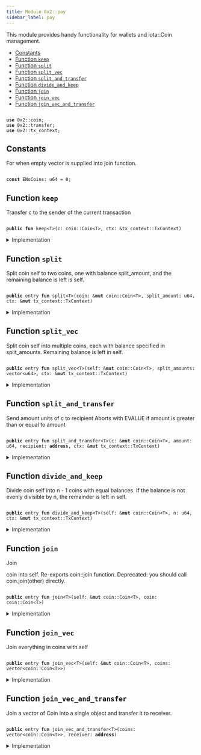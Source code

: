 ```yaml
---
title: Module 0x2::pay
sidebar_label: pay
---
```


<Link id="0x2_pay"/>
This module provides handy functionality for wallets and 
iota::Coin management.


-  [Constants](#@Constants_0)
-  [Function `keep`](#0x2_pay_keep)
-  [Function `split`](#0x2_pay_split)
-  [Function `split_vec`](#0x2_pay_split_vec)
-  [Function `split_and_transfer`](#0x2_pay_split_and_transfer)
-  [Function `divide_and_keep`](#0x2_pay_divide_and_keep)
-  [Function `join`](#0x2_pay_join)
-  [Function `join_vec`](#0x2_pay_join_vec)
-  [Function `join_vec_and_transfer`](#0x2_pay_join_vec_and_transfer)


<pre><code>
<b>use</b> <Link to="../iota-framework/coin#0x2_coin">0x2::coin</Link>;
<b>use</b> <Link to="../iota-framework/transfer#0x2_transfer">0x2::transfer</Link>;
<b>use</b> <Link to="../iota-framework/tx_context#0x2_tx_context">0x2::tx_context</Link>;
</code></pre>



<Link id="@Constants_0"></Link>

## Constants


<Link id="0x2_pay_ENoCoins"></Link>

For when empty vector is supplied into join function.


<pre><code>
<b>const</b> <Link to="../iota-framework/pay#0x2_pay_ENoCoins">ENoCoins</Link>: u64 = 0;
</code></pre>



<Link id="0x2_pay_keep"></Link>

## Function `keep`

Transfer 
c to the sender of the current transaction


<pre><code>
<b>public</b> <b>fun</b> <Link to="../iota-framework/pay#0x2_pay_keep">keep</Link>&lt;T&gt;(c: <Link to="../iota-framework/coin#0x2_coin_Coin">coin::Coin</Link>&lt;T&gt;, ctx: &<Link to="../iota-framework/tx_context#0x2_tx_context_TxContext">tx_context::TxContext</Link>)
</code></pre>



<details>
<summary>Implementation</summary>


<pre><code>
<b>public</b> <b>fun</b> <Link to="../iota-framework/pay#0x2_pay_keep">keep</Link>&lt;T&gt;(c: Coin&lt;T&gt;, ctx: &TxContext) \{
    <Link to="../iota-framework/transfer#0x2_transfer_public_transfer">transfer::public_transfer</Link>(c, ctx.sender())
}
</code></pre>



</details>

<Link id="0x2_pay_split"></Link>

## Function `split`

Split coin 
self to two coins, one with balance 
split_amount,
and the remaining balance is left is 
self.


<pre><code>
<b>public</b> entry <b>fun</b> <Link to="../iota-framework/pay#0x2_pay_split">split</Link>&lt;T&gt;(<Link to="../iota-framework/coin#0x2_coin">coin</Link>: &<b>mut</b> <Link to="../iota-framework/coin#0x2_coin_Coin">coin::Coin</Link>&lt;T&gt;, split_amount: u64, ctx: &<b>mut</b> <Link to="../iota-framework/tx_context#0x2_tx_context_TxContext">tx_context::TxContext</Link>)
</code></pre>



<details>
<summary>Implementation</summary>


<pre><code>
<b>public</b> entry <b>fun</b> <Link to="../iota-framework/pay#0x2_pay_split">split</Link>&lt;T&gt;(
    <Link to="../iota-framework/coin#0x2_coin">coin</Link>: &<b>mut</b> Coin&lt;T&gt;, split_amount: u64, ctx: &<b>mut</b> TxContext
) \{
    <Link to="../iota-framework/pay#0x2_pay_keep">keep</Link>(<Link to="../iota-framework/coin#0x2_coin">coin</Link>.<Link to="../iota-framework/pay#0x2_pay_split">split</Link>(split_amount, ctx), ctx)
}
</code></pre>



</details>

<Link id="0x2_pay_split_vec"></Link>

## Function `split_vec`

Split coin 
self into multiple coins, each with balance specified
in 
split_amounts. Remaining balance is left in 
self.


<pre><code>
<b>public</b> entry <b>fun</b> <Link to="../iota-framework/pay#0x2_pay_split_vec">split_vec</Link>&lt;T&gt;(self: &<b>mut</b> <Link to="../iota-framework/coin#0x2_coin_Coin">coin::Coin</Link>&lt;T&gt;, split_amounts: <Link to="../move-stdlib/vector#0x1_vector">vector</Link>&lt;u64&gt;, ctx: &<b>mut</b> <Link to="../iota-framework/tx_context#0x2_tx_context_TxContext">tx_context::TxContext</Link>)
</code></pre>



<details>
<summary>Implementation</summary>


<pre><code>
<b>public</b> entry <b>fun</b> <Link to="../iota-framework/pay#0x2_pay_split_vec">split_vec</Link>&lt;T&gt;(
    self: &<b>mut</b> Coin&lt;T&gt;, split_amounts: <Link to="../move-stdlib/vector#0x1_vector">vector</Link>&lt;u64&gt;, ctx: &<b>mut</b> TxContext
) \{
    <b>let</b> (<b>mut</b> i, len) = (0, split_amounts.length());
    <b>while</b> (i &lt; len) \{
        <Link to="../iota-framework/pay#0x2_pay_split">split</Link>(self, split_amounts[i], ctx);
        i = i + 1;
    };
}
</code></pre>



</details>

<Link id="0x2_pay_split_and_transfer"></Link>

## Function `split_and_transfer`

Send 
amount units of 
c to 
recipient
Aborts with 
EVALUE if 
amount is greater than or equal to 
amount


<pre><code>
<b>public</b> entry <b>fun</b> <Link to="../iota-framework/pay#0x2_pay_split_and_transfer">split_and_transfer</Link>&lt;T&gt;(c: &<b>mut</b> <Link to="../iota-framework/coin#0x2_coin_Coin">coin::Coin</Link>&lt;T&gt;, amount: u64, recipient: <b>address</b>, ctx: &<b>mut</b> <Link to="../iota-framework/tx_context#0x2_tx_context_TxContext">tx_context::TxContext</Link>)
</code></pre>



<details>
<summary>Implementation</summary>


<pre><code>
<b>public</b> entry <b>fun</b> <Link to="../iota-framework/pay#0x2_pay_split_and_transfer">split_and_transfer</Link>&lt;T&gt;(
    c: &<b>mut</b> Coin&lt;T&gt;, amount: u64, recipient: <b>address</b>, ctx: &<b>mut</b> TxContext
) \{
    <Link to="../iota-framework/transfer#0x2_transfer_public_transfer">transfer::public_transfer</Link>(c.<Link to="../iota-framework/pay#0x2_pay_split">split</Link>(amount, ctx), recipient)
}
</code></pre>



</details>

<Link id="0x2_pay_divide_and_keep"></Link>

## Function `divide_and_keep`

Divide coin 
self into 
n - 1 coins with equal balances. If the balance is
not evenly divisible by 
n, the remainder is left in 
self.


<pre><code>
<b>public</b> entry <b>fun</b> <Link to="../iota-framework/pay#0x2_pay_divide_and_keep">divide_and_keep</Link>&lt;T&gt;(self: &<b>mut</b> <Link to="../iota-framework/coin#0x2_coin_Coin">coin::Coin</Link>&lt;T&gt;, n: u64, ctx: &<b>mut</b> <Link to="../iota-framework/tx_context#0x2_tx_context_TxContext">tx_context::TxContext</Link>)
</code></pre>



<details>
<summary>Implementation</summary>


<pre><code>
<b>public</b> entry <b>fun</b> <Link to="../iota-framework/pay#0x2_pay_divide_and_keep">divide_and_keep</Link>&lt;T&gt;(
    self: &<b>mut</b> Coin&lt;T&gt;, n: u64, ctx: &<b>mut</b> TxContext
) \{
    <b>let</b> <b>mut</b> vec: <Link to="../move-stdlib/vector#0x1_vector">vector</Link>&lt;Coin&lt;T&gt;&gt; = self.divide_into_n(n, ctx);
    <b>let</b> (<b>mut</b> i, len) = (0, vec.length());
    <b>while</b> (i &lt; len) \{
        <Link to="../iota-framework/transfer#0x2_transfer_public_transfer">transfer::public_transfer</Link>(vec.pop_back(), ctx.sender());
        i = i + 1;
    };
    vec.destroy_empty();
}
</code></pre>



</details>

<Link id="0x2_pay_join"></Link>

## Function `join`

Join 
<Link to="../iota-framework/coin#0x2_coin">coin</Link> into 
self. Re-exports 
<Link to="../iota-framework/coin#0x2_coin_join">coin::join</Link> function.
Deprecated: you should call 
<Link to="../iota-framework/coin#0x2_coin">coin</Link>.<Link to="../iota-framework/pay#0x2_pay_join">join</Link>(other) directly.


<pre><code>
<b>public</b> entry <b>fun</b> <Link to="../iota-framework/pay#0x2_pay_join">join</Link>&lt;T&gt;(self: &<b>mut</b> <Link to="../iota-framework/coin#0x2_coin_Coin">coin::Coin</Link>&lt;T&gt;, <Link to="../iota-framework/coin#0x2_coin">coin</Link>: <Link to="../iota-framework/coin#0x2_coin_Coin">coin::Coin</Link>&lt;T&gt;)
</code></pre>



<details>
<summary>Implementation</summary>


<pre><code>
<b>public</b> entry <b>fun</b> <Link to="../iota-framework/pay#0x2_pay_join">join</Link>&lt;T&gt;(self: &<b>mut</b> Coin&lt;T&gt;, <Link to="../iota-framework/coin#0x2_coin">coin</Link>: Coin&lt;T&gt;) \{
    self.<Link to="../iota-framework/pay#0x2_pay_join">join</Link>(<Link to="../iota-framework/coin#0x2_coin">coin</Link>)
}
</code></pre>



</details>

<Link id="0x2_pay_join_vec"></Link>

## Function `join_vec`

Join everything in 
coins with 
self


<pre><code>
<b>public</b> entry <b>fun</b> <Link to="../iota-framework/pay#0x2_pay_join_vec">join_vec</Link>&lt;T&gt;(self: &<b>mut</b> <Link to="../iota-framework/coin#0x2_coin_Coin">coin::Coin</Link>&lt;T&gt;, coins: <Link to="../move-stdlib/vector#0x1_vector">vector</Link>&lt;<Link to="../iota-framework/coin#0x2_coin_Coin">coin::Coin</Link>&lt;T&gt;&gt;)
</code></pre>



<details>
<summary>Implementation</summary>


<pre><code>
<b>public</b> entry <b>fun</b> <Link to="../iota-framework/pay#0x2_pay_join_vec">join_vec</Link>&lt;T&gt;(self: &<b>mut</b> Coin&lt;T&gt;, <b>mut</b> coins: <Link to="../move-stdlib/vector#0x1_vector">vector</Link>&lt;Coin&lt;T&gt;&gt;) \{
    <b>let</b> (<b>mut</b> i, len) = (0, coins.length());
    <b>while</b> (i &lt; len) \{
        <b>let</b> <Link to="../iota-framework/coin#0x2_coin">coin</Link> = coins.pop_back();
        self.<Link to="../iota-framework/pay#0x2_pay_join">join</Link>(<Link to="../iota-framework/coin#0x2_coin">coin</Link>);
        i = i + 1
    };
    // safe because we've drained the <Link to="../move-stdlib/vector#0x1_vector">vector</Link>
    coins.destroy_empty()
}
</code></pre>



</details>

<Link id="0x2_pay_join_vec_and_transfer"></Link>

## Function `join_vec_and_transfer`

Join a vector of 
Coin into a single object and transfer it to 
receiver.


<pre><code>
<b>public</b> entry <b>fun</b> <Link to="../iota-framework/pay#0x2_pay_join_vec_and_transfer">join_vec_and_transfer</Link>&lt;T&gt;(coins: <Link to="../move-stdlib/vector#0x1_vector">vector</Link>&lt;<Link to="../iota-framework/coin#0x2_coin_Coin">coin::Coin</Link>&lt;T&gt;&gt;, receiver: <b>address</b>)
</code></pre>



<details>
<summary>Implementation</summary>


<pre><code>
<b>public</b> entry <b>fun</b> <Link to="../iota-framework/pay#0x2_pay_join_vec_and_transfer">join_vec_and_transfer</Link>&lt;T&gt;(<b>mut</b> coins: <Link to="../move-stdlib/vector#0x1_vector">vector</Link>&lt;Coin&lt;T&gt;&gt;, receiver: <b>address</b>) \{
    <b>assert</b>!(coins.length() &gt; 0, <Link to="../iota-framework/pay#0x2_pay_ENoCoins">ENoCoins</Link>);

    <b>let</b> <b>mut</b> self = coins.pop_back();
    <Link to="../iota-framework/pay#0x2_pay_join_vec">join_vec</Link>(&<b>mut</b> self, coins);
    <Link to="../iota-framework/transfer#0x2_transfer_public_transfer">transfer::public_transfer</Link>(self, receiver)
}
</code></pre>



</details>
